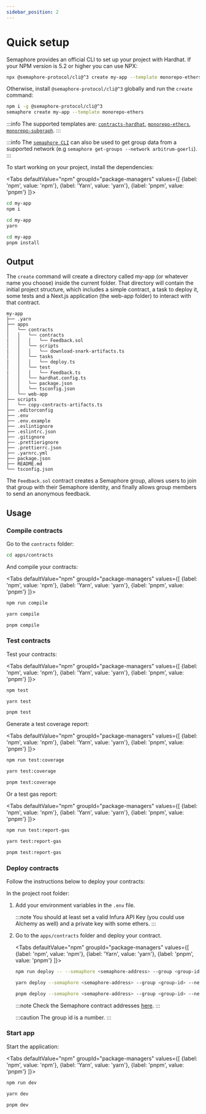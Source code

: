 ```yaml
---
sidebar_position: 2
---
```



# Quick setup

Semaphore provides an official CLI to set up your project with Hardhat. If your NPM version is 5.2 or higher you can use NPX:

```bash
npx @semaphore-protocol/cli@^3 create my-app --template monorepo-ethers
```

Otherwise, install `@semaphore-protocol/cli@^3` globally and run the `create` command:

```bash
npm i -g @semaphore-protocol/cli@^3
semaphore create my-app --template monorepo-ethers
```

:::info
The supported templates are: [`contracts-hardhat`](https://github.com/semaphore-protocol/semaphore/tree/v3.15.2/packages/cli-template-contracts-hardhat), [`monorepo-ethers`](https://github.com/semaphore-protocol/semaphore/tree/v3.15.2/packages/cli-template-monorepo-ethers), [`monorepo-subgraph`](https://github.com/semaphore-protocol/semaphore/tree/v3.15.2/packages/cli-template-monorepo-subgraph).
:::

:::info
The [`semaphore CLI`](https://github.com/semaphore-protocol/semaphore/tree/v3.15.2/packages/cli) can also be used to get group data from a supported network (e.g `semaphore get-groups --network arbitrum-goerli`).
:::

To start working on your project, install the dependencies:

<Tabs
defaultValue="npm"
groupId="package-managers"
values={[
{label: 'npm', value: 'npm'},
{label: 'Yarn', value: 'yarn'},
{label: 'pnpm', value: 'pnpm'}
]}>
<TabItem value="npm">

```bash
cd my-app
npm i
```

</TabItem>
<TabItem value="yarn">

```bash
cd my-app
yarn
```

</TabItem>
<TabItem value="pnpm">

```bash
cd my-app
pnpm install
```

</TabItem>
</Tabs>

## Output

The `create` command will create a directory called my-app (or whatever name you choose) inside the current folder. That directory will contain the initial project structure, which includes a simple contract, a task to deploy it, some tests and a Next.js application (the web-app folder) to interact with that contract.

```
my-app
├── .yarn
├── apps
│   └── contracts
│   │   └── contracts
|   │   │   └── Feedback.sol
│   │   └── scripts
|   │   │   └── download-snark-artifacts.ts
│   │   └── tasks
|   │   │   └── deploy.ts
│   │   └── test
|   │   │   └── Feedback.ts
│   │   └── hardhat.config.ts
│   │   └── package.json
│   │   └── tsconfig.json
│   └── web-app
├── scripts
│   └── copy-contracts-artifacts.ts
├── .editorconfig
├── .env
├── .env.example
├── .eslintignore
├── .eslintrc.json
├── .gitignore
├── .prettierignore
├── .prettierrc.json
├── .yarnrc.yml
├── package.json
├── README.md
└── tsconfig.json
```

The `Feedback.sol` contract creates a Semaphore group, allows users to join that group with their Semaphore identity, and finally allows group members to send an anonymous feedback.

## Usage

### Compile contracts

Go to the `contracts` folder:

```bash
cd apps/contracts
```

And compile your contracts:

<Tabs
defaultValue="npm"
groupId="package-managers"
values={[
{label: 'npm', value: 'npm'},
{label: 'Yarn', value: 'yarn'},
{label: 'pnpm', value: 'pnpm'}
]}>
<TabItem value="npm">

```bash
npm run compile
```

</TabItem>
<TabItem value="yarn">

```bash
yarn compile
```

</TabItem>
<TabItem value="pnpm">

```bash
pnpm compile
```

</TabItem>
</Tabs>

### Test contracts

Test your contracts:

<Tabs
defaultValue="npm"
groupId="package-managers"
values={[
{label: 'npm', value: 'npm'},
{label: 'Yarn', value: 'yarn'},
{label: 'pnpm', value: 'pnpm'}
]}>
<TabItem value="npm">

```bash
npm test
```

</TabItem>
<TabItem value="yarn">

```bash
yarn test
```

</TabItem>
<TabItem value="pnpm">

```bash
pnpm test
```

</TabItem>
</Tabs>

Generate a test coverage report:

<Tabs
defaultValue="npm"
groupId="package-managers"
values={[
{label: 'npm', value: 'npm'},
{label: 'Yarn', value: 'yarn'},
{label: 'pnpm', value: 'pnpm'}
]}>
<TabItem value="npm">

```bash
npm run test:coverage
```

</TabItem>
<TabItem value="yarn">

```bash
yarn test:coverage
```

</TabItem>
<TabItem value="pnpm">

```bash
pnpm test:coverage
```

</TabItem>
</Tabs>

Or a test gas report:

<Tabs
defaultValue="npm"
groupId="package-managers"
values={[
{label: 'npm', value: 'npm'},
{label: 'Yarn', value: 'yarn'},
{label: 'pnpm', value: 'pnpm'}
]}>
<TabItem value="npm">

```bash
npm run test:report-gas
```

</TabItem>
<TabItem value="yarn">

```bash
yarn test:report-gas
```

</TabItem>
<TabItem value="pnpm">

```bash
pnpm test:report-gas
```

</TabItem>
</Tabs>

### Deploy contracts

Follow the instructions below to deploy your contracts:

In the project root folder:

1. Add your environment variables in the `.env` file.

    :::note
    You should at least set a valid Infura API Key (you could use Alchemy as well) and a private key with some ethers.
    :::

2. Go to the `apps/contracts` folder and deploy your contract.

    <Tabs
    defaultValue="npm"
    groupId="package-managers"
    values={[
    {label: 'npm', value: 'npm'},
    {label: 'Yarn', value: 'yarn'},
    {label: 'pnpm', value: 'pnpm'}
    ]}>
    <TabItem value="npm">

    ```bash
    npm run deploy -- --semaphore <semaphore-address> --group <group-id> --network arbitrum-goerli
    ```

    </TabItem>
    <TabItem value="yarn">

    ```bash
    yarn deploy --semaphore <semaphore-address> --group <group-id> --network arbitrum-goerli
    ```

    </TabItem>
    <TabItem value="pnpm">

    ```bash
    pnpm deploy --semaphore <semaphore-address> --group <group-id> --network arbitrum-goerli
    ```

    </TabItem>
    </Tabs>

    :::note
    Check the Semaphore contract addresses [here](/V3/deployed-contracts).
    :::

    :::caution
    The group id is a number.
    :::

### Start app

Start the application:

<Tabs
defaultValue="npm"
groupId="package-managers"
values={[
{label: 'npm', value: 'npm'},
{label: 'Yarn', value: 'yarn'},
{label: 'pnpm', value: 'pnpm'}
]}>
<TabItem value="npm">

```bash
npm run dev
```

</TabItem>
<TabItem value="yarn">

```bash
yarn dev
```

</TabItem>
<TabItem value="pnpm">

```bash
pnpm dev
```

</TabItem>
</Tabs>
